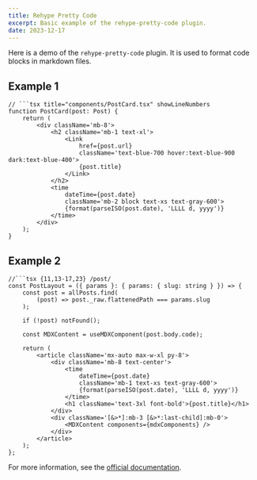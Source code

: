 ```yaml
---
title: Rehype Pretty Code
excerpt: Basic example of the rehype-pretty-code plugin.
date: 2023-12-17
---
```


Here is a demo of the `rehype-pretty-code` plugin. It is used to format code blocks in markdown files.

## Example 1 

```tsx title="components/PostCard.tsx" showLineNumbers
// ```tsx title="components/PostCard.tsx" showLineNumbers
function PostCard(post: Post) {
    return (
        <div className='mb-8'>
            <h2 className='mb-1 text-xl'>
                <Link
                    href={post.url}
                    className='text-blue-700 hover:text-blue-900 dark:text-blue-400'>
                    {post.title}
                </Link>
            </h2>
            <time
                dateTime={post.date}
                className='mb-2 block text-xs text-gray-600'>
                {format(parseISO(post.date), 'LLLL d, yyyy')}
            </time>
        </div>
    );
}
```

## Example 2

```tsx {11,13-17,23} /post/
//```tsx {11,13-17,23} /post/
const PostLayout = ({ params }: { params: { slug: string } }) => {
    const post = allPosts.find(
        (post) => post._raw.flattenedPath === params.slug
    );

    if (!post) notFound();

    const MDXContent = useMDXComponent(post.body.code);

    return (
        <article className='mx-auto max-w-xl py-8'>
            <div className='mb-8 text-center'>
                <time
                    dateTime={post.date}
                    className='mb-1 text-xs text-gray-600'>
                    {format(parseISO(post.date), 'LLLL d, yyyy')}
                </time>
                <h1 className='text-3xl font-bold'>{post.title}</h1>
            </div>
            <div className='[&>*]:mb-3 [&>*:last-child]:mb-0'>
                <MDXContent components={mdxComponents} />
            </div>
        </article>
    );
};
```

For more information, see the <a href='https://rehype-pretty-code.netlify.app/' target='_blank'>official documentation</a>.